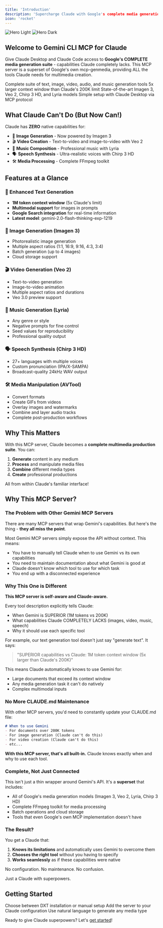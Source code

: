 ```yaml
---
title: 'Introduction'
description: 'Supercharge Claude with Google's complete media generation suite'
icon: 'rocket'
---
```


<img
  className="block dark:hidden"
  src="/images/hero-light.svg"
  alt="Hero Light"
/>
<img
  className="hidden dark:block"
  src="/images/hero-dark.svg"
  alt="Hero Dark"
/>

## Welcome to Gemini CLI MCP for Claude

Give Claude Desktop and Claude Code access to **Google's COMPLETE media generation suite** - capabilities Claude completely lacks. This MCP server is a superset of Google's own mcp-genmedia, providing ALL the tools Claude needs for multimedia creation.

<CardGroup cols={2}>
  <Card
    title="20+ Media Tools"
    icon="wand-magic-sparkles"
    href="/tools/overview"
  >
    Complete suite of text, image, video, audio, and music generation tools
  </Card>
  <Card
    title="1M Token Context"
    icon="brain"
    href="/tools/text-generation"
  >
    5x larger context window than Claude's 200K limit
  </Card>
  <Card
    title="Professional Quality"
    icon="sparkles"
    href="/tools/image-generation"
  >
    State-of-the-art Imagen 3, Veo 2, Chirp 3 HD, and Lyria models
  </Card>
  <Card
    title="Easy Integration"
    icon="plug"
    href="/quickstart"
  >
    Simple setup with Claude Desktop via MCP protocol
  </Card>
</CardGroup>

## What Claude Can't Do (But Now Can!)

Claude has **ZERO** native capabilities for:

- 🎨 **Image Generation** - Now powered by Imagen 3
- 🎬 **Video Creation** - Text-to-video and image-to-video with Veo 2
- 🎵 **Music Composition** - Professional music with Lyria
- 🗣️ **Speech Synthesis** - Ultra-realistic voices with Chirp 3 HD
- 🛠️ **Media Processing** - Complete FFmpeg toolkit

## Features at a Glance

### 🧠 Enhanced Text Generation
- **1M token context window** (5x Claude's limit)
- **Multimodal support** for images in prompts
- **Google Search integration** for real-time information
- **Latest model**: gemini-2.0-flash-thinking-exp-1219

### 🎨 Image Generation (Imagen 3)
- Photorealistic image generation
- Multiple aspect ratios (1:1, 16:9, 9:16, 4:3, 3:4)
- Batch generation (up to 4 images)
- Cloud storage support

### 🎬 Video Generation (Veo 2)
- Text-to-video generation
- Image-to-video animation
- Multiple aspect ratios and durations
- Veo 3.0 preview support

### 🎵 Music Generation (Lyria)
- Any genre or style
- Negative prompts for fine control
- Seed values for reproducibility
- Professional quality output

### 🗣️ Speech Synthesis (Chirp 3 HD)
- 27+ languages with multiple voices
- Custom pronunciation (IPA/X-SAMPA)
- Broadcast-quality 24kHz WAV output

### 🛠️ Media Manipulation (AVTool)
- Convert formats
- Create GIFs from videos
- Overlay images and watermarks
- Combine and layer audio tracks
- Complete post-production workflows

## Why This Matters

With this MCP server, Claude becomes a **complete multimedia production suite**. You can:

1. **Generate** content in any medium
2. **Process** and manipulate media files
3. **Combine** different media types
4. **Create** professional productions

All from within Claude's familiar interface!

## Why This MCP Server?

### The Problem with Other Gemini MCP Servers

There are many MCP servers that wrap Gemini's capabilities. But here's the thing - **they all miss the point**.

Most Gemini MCP servers simply expose the API without context. This means:
- You have to manually tell Claude when to use Gemini vs its own capabilities
- You need to maintain documentation about what Gemini is good at
- Claude doesn't know which tool to use for which task
- You end up with a disconnected experience

### Why This One is Different

**This MCP server is self-aware and Claude-aware.**

Every tool description explicitly tells Claude:
- When Gemini is SUPERIOR (1M tokens vs 200K)
- What capabilities Claude COMPLETELY LACKS (images, video, music, speech)
- Why it should use each specific tool

For example, our text generation tool doesn't just say "generate text". It says:
> "SUPERIOR capabilities vs Claude: 1M token context window (5x larger than Claude's 200K)"

This means Claude automatically knows to use Gemini for:
- Large documents that exceed its context window
- Any media generation task it can't do natively
- Complex multimodal inputs

### No More CLAUDE.md Maintenance

With other MCP servers, you'd need to constantly update your CLAUDE.md file:
```markdown
# When to use Gemini
- For documents over 200K tokens
- For image generation (Claude can't do this)
- For video creation (Claude can't do this)
- etc...
```

**With this MCP server, that's all built-in.** Claude knows exactly when and why to use each tool.

### Complete, Not Just Connected

This isn't just a thin wrapper around Gemini's API. It's a **superset** that includes:
- All of Google's media generation models (Imagen 3, Veo 2, Lyria, Chirp 3 HD)
- Complete FFmpeg toolkit for media processing
- Batch operations and cloud storage
- Tools that even Google's own MCP implementation doesn't have

### The Result?

You get a Claude that:
1. **Knows its limitations** and automatically uses Gemini to overcome them
2. **Chooses the right tool** without you having to specify
3. **Works seamlessly** as if these capabilities were native

No configuration. No maintenance. No confusion.

Just a Claude with superpowers.

## Getting Started

<Steps>
  <Step title="Install the MCP server">
    Choose between DXT installation or manual setup
  </Step>
  <Step title="Configure Claude Desktop">
    Add the server to your Claude configuration
  </Step>
  <Step title="Start creating">
    Use natural language to generate any media type
  </Step>
</Steps>

Ready to give Claude superpowers? Let's [get started](/quickstart)!